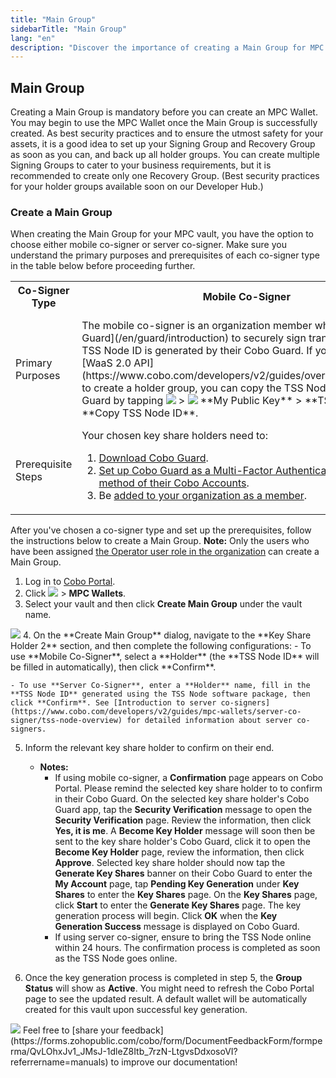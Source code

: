 ```yaml
---
title: "Main Group"
sidebarTitle: "Main Group"
lang: "en"
description: "Discover the importance of creating a Main Group for MPC Wallets and best practices for security."
---
```


## Main Group
Creating a Main Group is mandatory before you can create an MPC Wallet. You may begin to use the MPC Wallet once the Main Group is successfully created. As best security practices and to ensure the utmost safety for your assets, it is a good idea to set up your Signing Group and Recovery Group as soon as you can, and back up all holder groups. You can create multiple Signing Groups to cater to your business requirements, but it is recommended to create only one Recovery Group. (Best security practices for your holder groups available soon on our Developer Hub.)

### Create a Main Group <a id="create-a-main-group"></a>
When creating the Main Group for your MPC vault, you have the option to choose either mobile co-signer or server co-signer. Make sure you understand the primary purposes and prerequisites of each co-signer type in the table below before proceeding further.

<a id="signer-type"></a>
<table class="six-columns">
  <tr>
    <th>Co-Signer Type</th>
    <th>Mobile Co-Signer</th>
    <th>Server Co-Signer</th>
  </tr>
  <tr>
    <td>Primary Purposes</td>
    <td>
      The mobile co-signer is an organization member who uses [Cobo Guard](/en/guard/introduction) to securely sign transactions. Their TSS Node ID is generated by their Cobo Guard. <Note>If you are using the [WaaS 2.0 API](https://www.cobo.com/developers/v2/guides/overview/introduction) to create a holder group, you can copy the TSS Node ID in your Cobo Guard by tapping <img src="/en/images/cobo-guard/common/icon_menu.svg" className="icon"></img> > <img src="/en/images/cobo-guard/common/icon_key.svg" className="icon"></img> **My Public Key** > **TSS Node ID** > **Copy TSS Node ID**.</Note>
    </td>
    <td>
      The server co-signer is a server node that utilizes the TSS Node package to automatically sign transactions. Its TSS Node ID is generated using the provided TSS Node software package and must be done before setting up the wallet. See [Introduction to server co-signers](https://www.cobo.com/developers/v2/guides/mpc-wallets/server-co-signer/tss-node-overview) for detailed information about server co-signers.
    </td>
  </tr>
  <tr>
    <td>Prerequisite Steps</td>
    <td>
      Your chosen key share holders need to:
      <ol>
        <li><a href="/en/guard/download">Download Cobo Guard</a>.</li>
        <li><a href="/en/accounts/set-up-mfa#set-up-cobo-guard">Set up Cobo Guard as a Multi-Factor Authentication (MFA) method of their Cobo Accounts</a>.</li>
        <li>Be <a href="/en/portal/organization/manage-members">added to your organization as a member</a>.</li>
      </ol>
    </td>
    <td>
      Your chosen key share holders need to provide you with their generated TSS Node ID.
    </td>
  </tr>
</table>

After you've chosen a co-signer type and set up the prerequisites, follow the instructions below to create a Main Group. **Note:** Only the users who have been assigned [the Operator user role in the organization](/en/portal/organization/roles-and-permissions) can create a Main Group.

1. Log in to [Cobo Portal](https://portal.cobo.com/login).
2. Click <img src="/en/images/mpc-wallet/wallets-icon.svg" className="icon"></img> > **MPC Wallets**.
3. Select your vault and then click **Create Main Group** under the vault name.
<img src="/en/images/mpc-wallet/create-main-key-group.png" className="screenshot_full_screen"/>
4. On the **Create Main Group** dialog, navigate to the **Key Share Holder 2** section, and then complete the following configurations: <a id="on-the-create-main-group-dialog"></a>
    - To use **Mobile Co-Signer**, select a **Holder** (the **TSS Node ID** will be filled in automatically), then click **Confirm**.

    - To use **Server Co-Signer**, enter a **Holder** name, fill in the **TSS Node ID** generated using the TSS Node software package, then click **Confirm**. See [Introduction to server co-signers](https://www.cobo.com/developers/v2/guides/mpc-wallets/server-co-signer/tss-node-overview) for detailed information about server co-signers.

5. Inform the relevant key share holder to confirm on their end.
    - **Notes:**
        - If using mobile co-signer, a **Confirmation** page appears on Cobo Portal. Please remind the selected key share holder to to confirm in their Cobo Guard. On the selected key share holder's Cobo Guard app, tap the **Security Verification** message to open the **Security Verification** page. Review the information, then click **Yes, it is me**. A **Become Key Holder** message will soon then be sent to the key share holder's Cobo Guard, click it to open the **Become Key Holder** page, review the information, then click **Approve**. Selected key share holder should now tap the **Generate Key Shares** banner on their Cobo Guard to enter the **My Account** page, tap **Pending Key Generation** under **Key Shares** to enter the **Key Shares** page. On the **Key Shares** page, click **Start** to enter the **Generate Key Shares** page. The key generation process will begin. Click **OK** when the **Key Generation Success** message is displayed on Cobo Guard.
        - If using server co-signer, ensure to bring the TSS Node online within 24 hours. The confirmation process is completed as soon as the TSS Node goes online.

6. Once the key generation process is completed in step 5, the **Group Status** will show as **Active**.
 <Info>You might need to refresh the Cobo Portal page to see the updated result.</Info>
 <Info>A default wallet will be automatically created for this vault upon successful key generation.</Info>
<img src="/en/images/mpc-wallet/main-group-active.png" className="screenshot_modal"/>
<Tip>Feel free to [share your feedback](https://forms.zohopublic.com/cobo/form/DocumentFeedbackForm/formperma/QvLOhxJv1_JMsJ-1dleZ8Itb_7rzN-LtgvsDdxosoVI?referrername=manuals) to improve our documentation!</Tip>